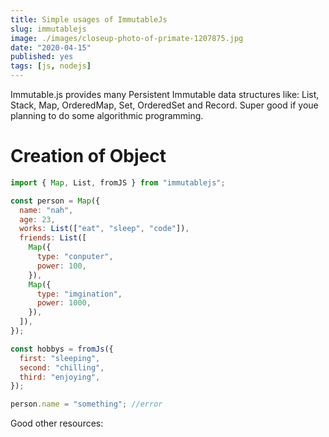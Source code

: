 ```yaml
---
title: Simple usages of ImmutableJs
slug: immutablejs
image: ./images/closeup-photo-of-primate-1207875.jpg
date: "2020-04-15"
published: yes
tags: [js, nodejs]
---
```



Immutable.js provides many Persistent Immutable data structures like: List, Stack, Map, OrderedMap, Set, OrderedSet and Record. Super good if youe planning to do some algorithmic programming.

# Creation of Object

<CodeDivWrapper>

```js
import { Map, List, fromJS } from "immutablejs";

const person = Map({
  name: "nah",
  age: 23,
  works: List(["eat", "sleep", "code"]),
  friends: List([
    Map({
      type: "conputer",
      power: 100,
    }),
    Map({
      type: "imgination",
      power: 1000,
    }),
  ]),
});

const hobbys = fromJs({
  first: "sleeping",
  second: "chilling",
  third: "enjoying",
});

person.name = "something"; //error
```

</CodeDivWrapper>

Good other resources:
